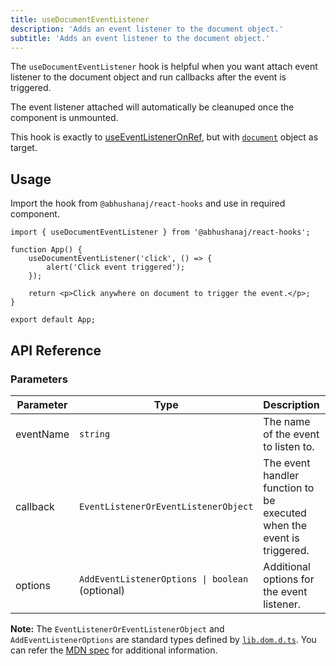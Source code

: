 ```yaml
---
title: useDocumentEventListener
description: 'Adds an event listener to the document object.'
subtitle: 'Adds an event listener to the document object.'
---
```



The `useDocumentEventListener` hook is helpful when you want attach event listener to the document object and run callbacks after the event is triggered.

The event listener attached will automatically be cleanuped once the component is unmounted.

This hook is exactly to [useEventListenerOnRef](/hooks/ui/useeventlisteneronref/), but with [`document`](https://developer.mozilla.org/en-US/docs/Web/API/Document) object as target.

<DemoWrapper title="useDocumentEventListener">
	<Example client:load />
</DemoWrapper>

## Usage

Import the hook from `@abhushanaj/react-hooks` and use in required component.

```tsx title="./src/App.tsx" ins={1,4-6}
import { useDocumentEventListener } from '@abhushanaj/react-hooks';

function App() {
	useDocumentEventListener('click', () => {
		alert('Click event triggered');
	});

	return <p>Click anywhere on document to trigger the event.</p>;
}

export default App;
```

## API Reference

### Parameters

| Parameter | Type                                            | Description                                                            | Default     |
| --------- | ----------------------------------------------- | ---------------------------------------------------------------------- | ----------- |
| eventName | `string`                                        | The name of the event to listen to.                                    | N/A         |
| callback  | `EventListenerOrEventListenerObject`            | The event handler function to be executed when the event is triggered. | N/A         |
| options   | `AddEventListenerOptions \| boolean` (optional) | Additional options for the event listener.                             | `undefined` |

**Note:** The `EventListenerOrEventListenerObject` and `AddEventListenerOptions` are standard types defined by [`lib.dom.d.ts`](https://github.com/microsoft/TypeScript/blob/main/src/lib/dom.generated.d.ts). You can refer the [MDN spec](https://developer.mozilla.org/en-US/docs/Web/API/EventTarget/addEventListener#parameters) for additional information.
